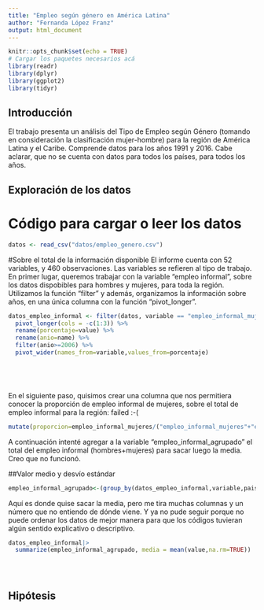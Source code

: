 ```yaml
---
title: "Empleo según género en América Latina"
author: "Fernanda López Franz"
output: html_document
---
```



```r
knitr::opts_chunk$set(echo = TRUE)
# Cargar los paquetes necesarios acá
library(readr)
library(dplyr)
library(ggplot2)
library(tidyr)
```


## Introducción
El trabajo presenta un análisis del Tipo de Empleo según Género (tomando en consideración la clasificación mujer-hombre) para la región de América Latina y el Caribe. Comprende datos para los años 1991 y 2016. Cabe aclarar, que no se cuenta con datos para todos los países, para todos los años. 


## Exploración de los datos
# Código para cargar o leer los datos

```r

datos <- read_csv("datos/empleo_genero.csv")
```
#Sobre el total de la información disponible
El informe cuenta con 52 variables, y 460 observaciones. Las variables se refieren al tipo de trabajo. En primer lugar, queremos trabajar con la variable "empleo informal", sobre los datos dispobibles para hombres y mujeres, para toda la región. 
Utilizamos la función "filter" y además, organizamos la información sobre años, en una única columna con la función "pivot_longer". 

```r
datos_empleo_informal <- filter(datos, variable == "empleo_informal_mujeres"|variable=="empleo_informal_hombres") %>% 
  pivot_longer(cols = -c(1:3)) %>% 
  rename(porcentaje=value) %>% 
  rename(anio=name) %>% 
  filter(anio>=2006) %>% 
  pivot_wider(names_from=variable,values_from=porcentaje)
 





```

En el siguiente paso, quisimos crear una columna que nos permitiera conocer la proporción de empleo informal de mujeres, sobre el total de empleo informal para la región: failed :-(

```r
mutate(proporcion=empleo_informal_mujeres/("empleo_informal_mujeres"+"empleo_informal_hombres"))
```
A continuación intenté agregar a la variable "empleo_informal_agrupado" el total del empleo informal (hombres+mujeres) para sacar luego la media. Creo que no funcionó. 

##Valor medio y desvío estándar
```r
empleo_informal_agrupado<-(group_by(datos_empleo_informal,variable,pais_region))
```

Aquí es donde quise sacar la media, pero me tira muchas columnas y un número que no entiendo de dónde viene. Y ya no pude seguir porque no puede ordenar los datos de mejor manera para que los códigos tuvieran algún sentido explicativo o descriptivo. 

```r
datos_empleo_informal|>
  summarize(empleo_informal_agrupado, media = mean(value,na.rm=TRUE))

        
```

```r


```



## Hipótesis


